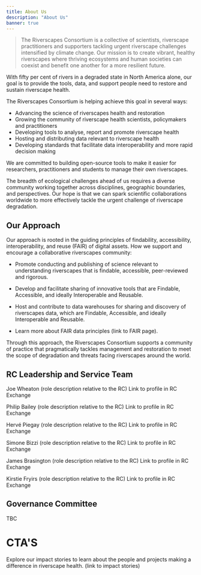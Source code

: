 ```yaml
---
title: About Us
description: "About Us"
banner: true
---
```


> The Riverscapes Consortium is a collective of scientists, riverscape practitioners and supporters tackling urgent riverscape challenges intensified by climate change. Our mission is to create vibrant, healthy riverscapes where thriving ecosystems and human societies can coexist and benefit one another for a more resilient future.

With fifty per cent of rivers in a degraded state in North America alone, our goal is to provide the tools, data, and support people need to restore and sustain riverscape health. 

<Youtube embedId="HMw2ki-bauQ" />

The Riverscapes Consortium is helping achieve this goal in several ways:
- Advancing the science of riverscapes health and restoration
- Growing the community of riverscape health scientists, policymakers and practitioners
- Developing tools to analyse, report and promote riverscape health
- Hosting and distributing data relevant to riverscape health
- Developing standards that facilitate data interoperability and more rapid decision making

We are committed to building open-source tools to make it easier for researchers, practitioners and students to manage their own riverscapes. 

The breadth of ecological challenges ahead of us requires a diverse community working together across disciplines, geographic boundaries, and perspectives. Our hope is that we can spark scientific collaborations worldwide to more effectively tackle the urgent challenge of riverscape degradation. 


## Our Approach 

Our approach is rooted in the guiding principles of findability, accessibility, interoperability, and reuse (FAIR) of digital assets. 
How we support and encourage a collaborative riverscapes community: 
- Promote conducting and publishing of science relevant to understanding riverscapes that is findable, accessible, peer-reviewed and rigorous.
- Develop and facilitate sharing of innovative tools that are Findable, Accessible, and ideally Interoperable and Reusable.
- Host and contribute to data warehouses for sharing and discovery of riverscapes data, which are Findable, Accessible, and ideally Interoperable and Reusable.

- Learn more about FAIR data principles (link to FAIR page). 

Through this approach, the Riverscapes Consortium supports a community of practice that pragmatically tackles management and restoration to meet the scope of degradation and threats facing riverscapes around the world. 

## RC Leadership and Service Team

Joe Wheaton
(role description relative to the RC)
Link to profile in RC Exchange

Philip Bailey 
(role description relative to the RC)
Link to profile in RC Exchange

Hervé Piegay 
(role description relative to the RC)
Link to profile in RC Exchange

Simone Bizzi 
(role description relative to the RC)
Link to profile in RC Exchange

James Brasington 
(role description relative to the RC)
Link to profile in RC Exchange

Kirstie Fryirs 
(role description relative to the RC)
Link to profile in RC Exchange


## Governance Committee
TBC
 

# CTA'S

Explore our impact stories to learn about the people and projects making a difference in riverscape health. (link to impact stories)


